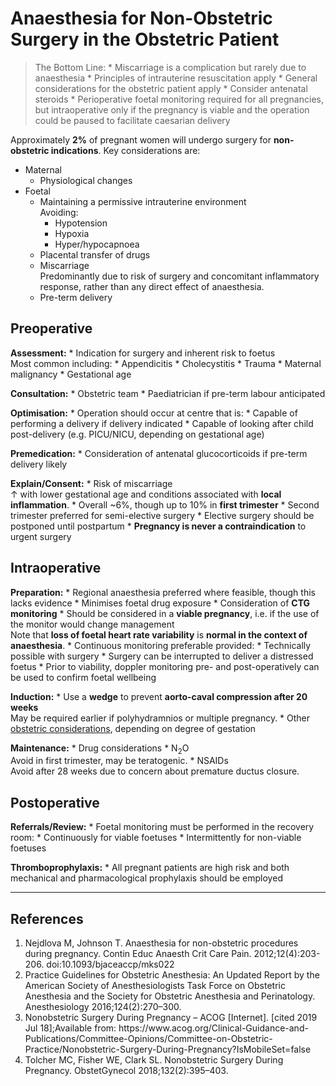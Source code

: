 # Anaesthesia for Non-Obstetric Surgery in the Obstetric Patient

> The Bottom Line:
>* Miscarriage is a complication but rarely due to anaesthesia
>* Principles of intrauterine resuscitation apply
>* General considerations for the obstetric patient apply
>* Consider antenatal steroids
>* Perioperative foetal monitoring required for all pregnancies, but intraoperative only if the pregnancy is viable and the operation could be paused to facilitate caesarian delivery


Approximately **2%** of pregnant women will undergo surgery for **non-obstetric indications**. Key considerations are:

* Maternal
	* Physiological changes
* Foetal
	* Maintaining a permissive intrauterine environment\
	Avoiding:
		* Hypotension
		* Hypoxia
		* Hyper/hypocapnoea
	* Placental transfer of drugs
	* Miscarriage\
	Predominantly due to risk of surgery and concomitant inflammatory response, rather than any direct effect of anaesthesia.
	* Pre-term delivery


## Preoperative

**Assessment:**
* Indication for surgery and inherent risk to foetus\
Most common including:
	* Appendicitis
	* Cholecystitis
	* Trauma
	* Maternal malignancy
* Gestational age


**Consultation:**
* Obstetric team
* Paediatrician if pre-term labour anticipated


**Optimisation:**
* Operation should occur at centre that is:
	* Capable of performing a delivery if delivery indicated
	* Capable of looking after child post-delivery (e.g. PICU/NICU, depending on gestational age)


**Premedication:**
* Consideration of antenatal glucocorticoids if pre-term delivery likely


**Explain/Consent:**
* Risk of miscarriage\
↑ with lower gestational age and conditions associated with **local inflammation**.
	* Overall ~6%, though up to 10% in **first trimester**
	* Second trimester preferred for semi-elective surgery
	* Elective surgery should be postponed until postpartum
	* **Pregnancy is never a contraindication** to urgent surgery


## Intraoperative

**Preparation:**
* Regional anaesthesia preferred where feasible, though this lacks evidence
	* Minimises foetal drug exposure
* Consideration of **CTG monitoring**
	* Should be considered in a **viable pregnancy**, i.e. if the use of the monitor would change management\
	Note that **loss of foetal heart rate variability** is **normal in the context of anaesthesia**.
	* Continuous monitoring preferable provided:
		* Technically possible with surgery
		* Surgery can be interrupted to deliver a distressed foetus
	* Prior to viability, doppler monitoring pre- and post-operatively can be used to confirm foetal wellbeing


**Induction:**
* Use a **wedge** to prevent **aorto-caval compression after 20 weeks**\
May be required earlier if polyhydramnios or multiple pregnancy.
* Other [obstetric considerations](/anaesthesia/obs/obs-principles.md#id), depending on degree of gestation


**Maintenance:**
* Drug considerations
	* N~2~O\
	Avoid in first trimester, may be teratogenic.
	* NSAIDs\
	Avoid after 28 weeks due to concern about premature ductus closure.


## Postoperative

**Referrals/Review:**
* Foetal monitoring must be performed in the recovery room:
	* Continuously for viable foetuses
	* Intermittently for non-viable foetuses


**Thromboprophylaxis:**
* All pregnant patients are high risk and both mechanical and pharmacological prophylaxis should be employed



---

## References

1. Nejdlova M, Johnson T. Anaesthesia for non-obstetric procedures during pregnancy. Contin Educ Anaesth Crit Care Pain. 2012;12(4):203-206. doi:10.1093/bjaceaccp/mks022
2. Practice Guidelines for Obstetric Anesthesia: An Updated Report by the American Society of Anesthesiologists Task Force on Obstetric Anesthesia and the Society for Obstetric Anesthesia and Perinatology. Anesthesiology 2016;124(2):270–300.
3. Nonobstetric Surgery During Pregnancy – ACOG [Internet]. [cited 2019 Jul 18];Available from: https://www.acog.org/Clinical-Guidance-and-Publications/Committee-Opinions/Committee-on-Obstetric-Practice/Nonobstetric-Surgery-During-Pregnancy?IsMobileSet=false
4. Tolcher MC, Fisher WE, Clark SL. Nonobstetric Surgery During Pregnancy. ObstetGynecol 2018;132(2):395–403.